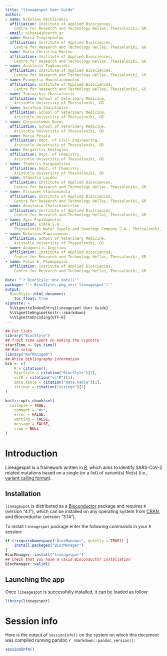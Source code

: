 ```yaml
---
title: "lineagespot User Guide"
author:
- name: Nikolaos Pechlivanis
  affiliation: Institute of Applied Biosciences, 
    Centre for Research and Technology Hellas, Thessaloniki, GR
  email: nikosp41@certh.gr
- name: Maria Tsagiopoulou
  affiliation: Institute of Applied Biosciences, 
    Centre for Research and Technology Hellas, Thessaloniki, GR
- name: Maria Christina Maniou
  affiliation: Institute of Applied Biosciences, 
    Centre for Research and Technology Hellas, Thessaloniki, GR
- name: Anastasis Togkousidis
  affiliation: Institute of Applied Biosciences, 
    Centre for Research and Technology Hellas, Thessaloniki, GR
- name: Evangelia Mouchtaropoulou
  affiliation: Institute of Applied Biosciences, 
    Centre for Research and Technology Hellas, Thessaloniki, GR
- name: Taxiarchis Chassalevris
  affiliation: School of Veterinary Medicine, 
    Aristotle University of Thessaloniki, GR
- name: Serafeim Chaintoutis
  affiliation: School of Veterinary Medicine, 
    Aristotle University of Thessaloniki, GR
- name: Chrysostomos Dovas
  affiliation: School of Veterinary Medicine, 
    Aristotle University of Thessaloniki, GR
- name: Maria Petala
  affiliation: Dept. of Civil Engineering, 
    Aristotle University of Thessaloniki, GR
- name: Margaritis Kostoglou
  affiliation: Dept. of Chemistry, 
    Aristotle University of Thessaloniki, GR
- name: Thodoris Karapantsios
  affiliation: Dept. of Chemistry, 
    Aristotle University of Thessaloniki, GR
- name: Stamatia Laidou
  affiliation: Institute of Applied Biosciences, 
    Centre for Research and Technology Hellas, Thessaloniki, GR
- name: Elisavet Vlachonikola
  affiliation: Institute of Applied Biosciences, 
    Centre for Research and Technology Hellas, Thessaloniki, GR
- name: Anastasia Chatzidimitriou
  affiliation: Institute of Applied Biosciences, 
    Centre for Research and Technology Hellas, Thessaloniki, GR
- name: Agis Papadopoulos
  affiliation: EYATH S.A., 
    Thessaloniki Water Supply and Sewerage Company S.A., Thessaloniki, GR
- name: Nikolaos Papaioannou
  affiliation: School of Veterinary Medicine, 
    Aristotle University of Thessaloniki, GR
- name: Anagnostis Argiriou
  affiliation: Institute of Applied Biosciences, 
    Centre for Research and Technology Hellas, Thessaloniki, GR
- name: Fotis E. Psomopoulos
  affiliation: Institute of Applied Biosciences, 
    Centre for Research and Technology Hellas, Thessaloniki, GR

date: "`r BiocStyle::doc_date()`"
package: "`r BiocStyle::pkg_ver('lineagespot')`"
output: 
  BiocStyle::html_document:
    toc_float: true
vignette: >
  %\VignetteIndexEntry{lineagespot User Guide}
  %\VignetteEngine{knitr::rmarkdown}
  %\VignetteEncoding{UTF-8}
---
```

```r
## For links
library("BiocStyle")
## Track time spent on making the vignette
startTime <- Sys.time()
## Bib setup
library("RefManageR")
## Write bibliography information
bib <- c(
    R = citation(),
    BiocStyle = citation("BiocStyle")[1],
    vcfR = citation("vcfR")[1],
    data.table = citation("data.table")[1],
    stringr = citation("stringr")[1]
)
```


<style>
<!-- h1, h2, h3, h4 { -->
<!--   color:#17247a; -->
<!-- } -->

strong {
    color:#eb6b1c;
}

</style>

```r
knitr::opts_chunk$set(
  collapse = TRUE,
    comment = "#>",
    error = FALSE,
    warning = FALSE,
    message = FALSE,
    crop = NULL
)
```
# Introduction

Lineagespot is a framework written in [R](https://www.r-project.org/), which aims 
to identify SARS-CoV-2 related mutations based on a single (or a list) of 
variant(s) file(s) (i.e., [variant calling format](https://gatk.broadinstitute.org/hc/en-us/articles/360035531692-VCF-Variant-Call-Format)). 


## Installation

`lineagespot` is distributed as a [Bioconductor](https://www.bioconductor.org/) 
package and requires `R` (version "4.1"), which can be installed on any 
operating system from [CRAN](https://cran.r-project.org/), and 
Bioconductor (version "3.14").

To install `lineagespot` package enter the following commands in 
your `R` session:

```r
if (!requireNamespace("BiocManager", quietly = TRUE)) {
    install.packages("BiocManager")
}
BiocManager::install("lineagespot")
## Check that you have a valid Bioconductor installation
BiocManager::valid()
```

## Launching the app

Once `lineagespot` is successfully installed, it can be loaded as follow:

```r
library(lineagespot)
```


# Session info {.unnumbered}

Here is the output of `sessionInfo()` on the system on which this document was
compiled running pandoc ``r rmarkdown::pandoc_version()``:

```r
sessionInfo()
```


